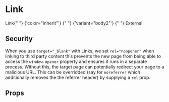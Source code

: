 
<Meta title="components|Link" component={Link} />

# Link

<Preview>
  <Story name="default">
    <Paragraph>
      <Link href="javascript:;">Link</Link>{" "}
      <Link href="javascript:;" color="inherit">
        {'color="inherit"'}
      </Link>{" "}
      <Link href="javascript:;" variant="body2">
        {'variant="body2"'}
      </Link>{" "}
      <Link href="http://committed.io" target="_blank" variant="body2">
        External
      </Link>
    </Paragraph>
  </Story>
</Preview>

## Security

When you use `target="_blank"` with Links, we set `rel="noopener"` when linking to third party content
this prevents the new page from being able to access the `window.opener` property and ensures it runs in a separate process.
Without this, the target page can potentially redirect your page to a malicious URL. This can be overridded
(say for `noreferrer` which additionally removes the the referrer header) by supplying a `rel` prop.

## Props

<Props of={Link} />
